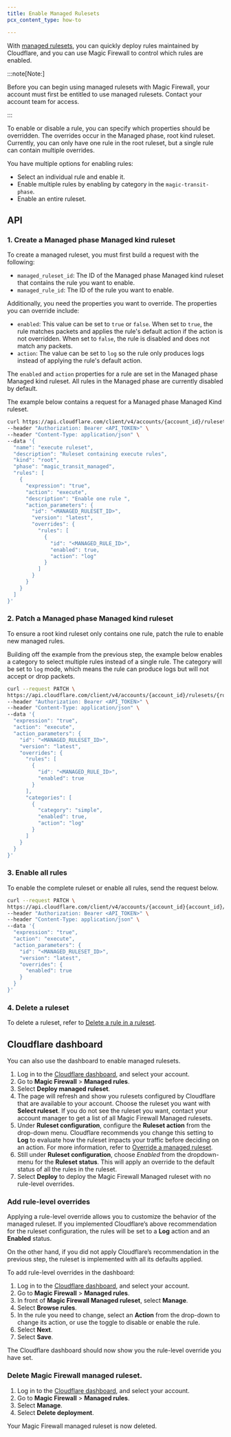 ```yaml
---
title: Enable Managed Rulesets
pcx_content_type: how-to

---
```


With [managed rulesets](/ruleset-engine/managed-rulesets/), you can quickly deploy rules maintained by Cloudflare, and you can use Magic Firewall to control which rules are enabled.

:::note[Note:]


Before you can begin using managed rulesets with Magic Firewall, your account must first be entitled to use managed rulesets. Contact your account team for access.


:::

To enable or disable a rule, you can specify which properties should be overridden. The overrides occur in the Managed phase, root kind ruleset. Currently, you can only have one rule in the root ruleset, but a single rule can contain multiple overrides.

You have multiple options for enabling rules:

* Select an individual rule and enable it.
* Enable multiple rules by enabling by category in the `magic-transit-phase`.
* Enable an entire ruleset.

## API

### 1. Create a Managed phase Managed kind ruleset

To create a managed ruleset, you must first build a request with the following:

* `managed_ruleset_id`: The ID of the Managed phase Managed kind ruleset that contains the rule you want to enable.
* `managed_rule_id`: The ID of the rule you want to enable.

Additionally, you need the properties you want to override. The properties you can override include:

* `enabled`: This value can be set to `true` or `false`. When set to `true`, the rule matches packets and applies the rule's default action if the action is not overridden. When set to `false`, the rule is disabled and does not match any packets.
* `action`: The value can be set to `log` so the rule only produces logs instead of applying the rule's default action.

The `enabled` and `action` properties for a rule are set in the Managed phase Managed kind ruleset. All rules in the Managed phase are currently disabled by default.

The example below contains a request for a Managed phase Managed Kind ruleset.

```bash title="Example request - Create a Managed phase Managed Kind ruleset"
curl https://api.cloudflare.com/client/v4/accounts/{account_id}/rulesets
--header "Authorization: Bearer <API_TOKEN>" \
--header "Content-Type: application/json" \
--data '{
  "name": "execute ruleset",
  "description": "Ruleset containing execute rules",
  "kind": "root",
  "phase": "magic_transit_managed",
  "rules": [
    {
      "expression": "true",
      "action": "execute",
      "description": "Enable one rule ",
      "action_parameters": {
        "id": "<MANAGED_RULESET_ID>",
        "version": "latest",
        "overrides": {
          "rules": [
            {
              "id": "<MANAGED_RULE_ID>",
              "enabled": true,
              "action": "log"
            }
          ]
        }
      }
    }
  ]
}'
```

### 2. Patch a Managed phase Managed kind ruleset

To ensure a root kind ruleset only contains one rule, patch the rule to enable new managed rules.

Building off the example from the previous step, the example below enables a category to select multiple rules instead of a single rule. The category will be set to `log` mode, which means the rule can produce logs but will not accept or drop packets.

```bash title="Example request - Patch a Managed phase Managed kind ruleset"
curl --request PATCH \
https://api.cloudflare.com/client/v4/accounts/{account_id}/rulesets/{root_kind_ruleset}/rules/{root_kind_rule} \
--header "Authorization: Bearer <API_TOKEN>" \
--header "Content-Type: application/json" \
--data '{
  "expression": "true",
  "action": "execute",
  "action_parameters": {
    "id": "<MANAGED_RULESET_ID>",
    "version": "latest",
    "overrides": {
      "rules": [
        {
          "id": "<MANAGED_RULE_ID>",
          "enabled": true
        }
      ],
      "categories": [
        {
          "category": "simple",
          "enabled": true,
          "action": "log"
        }
      ]
    }
  }
}'
```

### 3. Enable all rules

To enable the complete ruleset or enable all rules, send the request below.

```bash title="Example request to enable all rules"
curl --request PATCH \
https://api.cloudflare.com/client/v4/accounts/{account_id}{account_id}/rulesets/{root_kind_ruleset}/rules/{root_kind_rule} \
--header "Authorization: Bearer <API_TOKEN>" \
--header "Content-Type: application/json" \
--data '{
  "expression": "true",
  "action": "execute",
  "action_parameters": {
    "id": "<MANAGED_RULESET_ID>",
    "version": "latest",
    "overrides": {
      "enabled": true
    }
  }
}'
```

### 4. Delete a ruleset

To delete a ruleset, refer to [Delete a rule in a ruleset](/ruleset-engine/rulesets-api/delete-rule/).

## Cloudflare dashboard

You can also use the dashboard to enable managed rulesets.

1. Log in to the [Cloudflare dashboard](https://dash.cloudflare.com/login), and select your account.
2. Go to **Magic Firewall** > **Managed rules**.
3. Select **Deploy managed ruleset**.
4. The page will refresh and show you rulesets configured by Cloudflare that are available to your account. Choose the ruleset you want with **Select ruleset**. If you do not see the ruleset you want, contact your account manager to get a list of all Magic Firewall Managed rulesets.
5. Under **Ruleset configuration**, configure the **Ruleset action** from the drop-down menu. Cloudflare recommends you change this setting to **Log** to evaluate how the ruleset impacts your traffic before deciding on an action. For more information, refer to [Override a managed ruleset](/ruleset-engine/managed-rulesets/override-managed-ruleset/).
6. Still under **Ruleset configuration**, choose *Enabled* from the dropdown-menu for the **Ruleset status**. This will apply an override to the default status of all the rules in the ruleset.
7. Select **Deploy** to deploy the Magic Firewall Managed ruleset with no rule-level overrides.

### Add rule-level overrides

Applying a rule-level override allows you to customize the behavior of the managed ruleset. If you implemented Cloudflare’s above recommendation for the ruleset configuration, the rules will be set to a **Log** action and an **Enabled** status.

On the other hand, if you did not apply Cloudflare’s recommendation in the previous step, the ruleset is implemented with all its defaults applied.

To add rule-level overrides in the dashboard:

1. Log in to the [Cloudflare dashboard](https://dash.cloudflare.com/login), and select your account.
2. Go to **Magic Firewall** > **Managed rules**.
3. In front of **Magic Firewall Managed ruleset**, select **Manage**.
4. Select **Browse rules**.
5. In the rule you need to change, select an **Action** from the drop-down to change its action, or use the toggle to disable or enable the rule.
6. Select **Next**.
7. Select **Save**.

The Cloudflare dashboard should now show you the rule-level override you have set.

### Delete Magic Firewall managed ruleset.

1. Log in to the [Cloudflare dashboard](https://dash.cloudflare.com/login), and select your account.
2. Go to **Magic Firewall** > **Managed rules**.
3. Select **Manage**.
4. Select **Delete deployment**.

Your Magic Firewall managed ruleset is now deleted.
